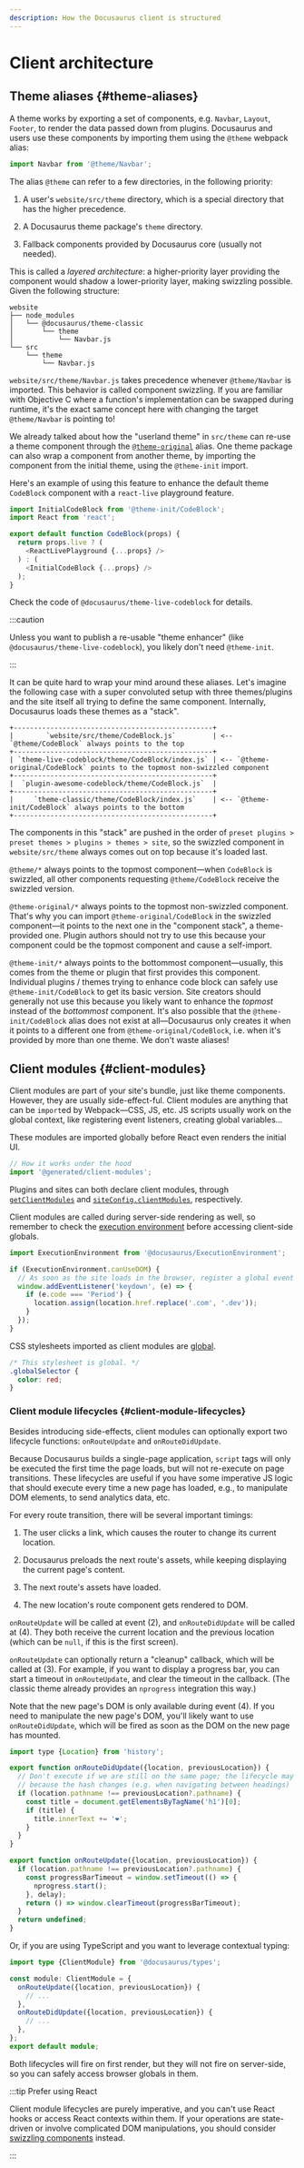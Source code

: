 ```yaml
---
description: How the Docusaurus client is structured
---
```


# Client architecture

## Theme aliases {#theme-aliases}

A theme works by exporting a set of components, e.g. `Navbar`, `Layout`, `Footer`, to render the data passed down from plugins. Docusaurus and users use these components by importing them using the `@theme` webpack alias:

```js
import Navbar from '@theme/Navbar';
```

The alias `@theme` can refer to a few directories, in the following priority:

1. A user's `website/src/theme` directory, which is a special directory that has the higher precedence.

2. A Docusaurus theme package's `theme` directory.

3. Fallback components provided by Docusaurus core (usually not needed).

This is called a _layered architecture_: a higher-priority layer providing the component would shadow a lower-priority layer, making swizzling possible. Given the following structure:

```
website
├── node_modules
│   └── @docusaurus/theme-classic
│       └── theme
│           └── Navbar.js
└── src
    └── theme
        └── Navbar.js
```

`website/src/theme/Navbar.js` takes precedence whenever `@theme/Navbar` is imported. This behavior is called component swizzling. If you are familiar with Objective C where a function's implementation can be swapped during runtime, it's the exact same concept here with changing the target `@theme/Navbar` is pointing to!

We already talked about how the "userland theme" in `src/theme` can re-use a theme component through the [`@theme-original`](#wrapping) alias. One theme package can also wrap a component from another theme, by importing the component from the initial theme, using the `@theme-init` import.

Here's an example of using this feature to enhance the default theme `CodeBlock` component with a `react-live` playground feature.

```js
import InitialCodeBlock from '@theme-init/CodeBlock';
import React from 'react';

export default function CodeBlock(props) {
  return props.live ? (
    <ReactLivePlayground {...props} />
  ) : (
    <InitialCodeBlock {...props} />
  );
}
```

Check the code of `@docusaurus/theme-live-codeblock` for details.

:::caution

Unless you want to publish a re-usable "theme enhancer" (like `@docusaurus/theme-live-codeblock`), you likely don't need `@theme-init`.

:::

It can be quite hard to wrap your mind around these aliases. Let's imagine the following case with a super convoluted setup with three themes/plugins and the site itself all trying to define the same component. Internally, Docusaurus loads these themes as a "stack".

```text
+-------------------------------------------------+
|        `website/src/theme/CodeBlock.js`         | <-- `@theme/CodeBlock` always points to the top
+-------------------------------------------------+
| `theme-live-codeblock/theme/CodeBlock/index.js` | <-- `@theme-original/CodeBlock` points to the topmost non-swizzled component
+-------------------------------------------------+
|  `plugin-awesome-codeblock/theme/CodeBlock.js`  |
+-------------------------------------------------+
|     `theme-classic/theme/CodeBlock/index.js`    | <-- `@theme-init/CodeBlock` always points to the bottom
+-------------------------------------------------+
```

The components in this "stack" are pushed in the order of `preset plugins > preset themes > plugins > themes > site`, so the swizzled component in `website/src/theme` always comes out on top because it's loaded last.

`@theme/*` always points to the topmost component—when `CodeBlock` is swizzled, all other components requesting `@theme/CodeBlock` receive the swizzled version.

`@theme-original/*` always points to the topmost non-swizzled component. That's why you can import `@theme-original/CodeBlock` in the swizzled component—it points to the next one in the "component stack", a theme-provided one. Plugin authors should not try to use this because your component could be the topmost component and cause a self-import.

`@theme-init/*` always points to the bottommost component—usually, this comes from the theme or plugin that first provides this component. Individual plugins / themes trying to enhance code block can safely use `@theme-init/CodeBlock` to get its basic version. Site creators should generally not use this because you likely want to enhance the _topmost_ instead of the _bottommost_ component. It's also possible that the `@theme-init/CodeBlock` alias does not exist at all—Docusaurus only creates it when it points to a different one from `@theme-original/CodeBlock`, i.e. when it's provided by more than one theme. We don't waste aliases!

## Client modules {#client-modules}

Client modules are part of your site's bundle, just like theme components. However, they are usually side-effect-ful. Client modules are anything that can be `import`ed by Webpack—CSS, JS, etc. JS scripts usually work on the global context, like registering event listeners, creating global variables...

These modules are imported globally before React even renders the initial UI.

```js title="@docusaurus/core/App.tsx"
// How it works under the hood
import '@generated/client-modules';
```

Plugins and sites can both declare client modules, through [`getClientModules`](../api/plugin-methods/lifecycle-apis.mdx#getClientModules) and [`siteConfig.clientModules`](../api/docusaurus.config.js.mdx#clientModules), respectively.

Client modules are called during server-side rendering as well, so remember to check the [execution environment](./ssg.mdx#escape-hatches) before accessing client-side globals.

```js title="mySiteGlobalJs.js"
import ExecutionEnvironment from '@docusaurus/ExecutionEnvironment';

if (ExecutionEnvironment.canUseDOM) {
  // As soon as the site loads in the browser, register a global event listener
  window.addEventListener('keydown', (e) => {
    if (e.code === 'Period') {
      location.assign(location.href.replace('.com', '.dev'));
    }
  });
}
```

CSS stylesheets imported as client modules are [global](../styling-layout.mdx#global-styles).

```css title="mySiteGlobalCss.css"
/* This stylesheet is global. */
.globalSelector {
  color: red;
}
```

### Client module lifecycles {#client-module-lifecycles}

Besides introducing side-effects, client modules can optionally export two lifecycle functions: `onRouteUpdate` and `onRouteDidUpdate`.

Because Docusaurus builds a single-page application, `script` tags will only be executed the first time the page loads, but will not re-execute on page transitions. These lifecycles are useful if you have some imperative JS logic that should execute every time a new page has loaded, e.g., to manipulate DOM elements, to send analytics data, etc.

For every route transition, there will be several important timings:

1. The user clicks a link, which causes the router to change its current location.

2. Docusaurus preloads the next route's assets, while keeping displaying the current page's content.

3. The next route's assets have loaded.

4. The new location's route component gets rendered to DOM.

`onRouteUpdate` will be called at event (2), and `onRouteDidUpdate` will be called at (4). They both receive the current location and the previous location (which can be `null`, if this is the first screen).

`onRouteUpdate` can optionally return a "cleanup" callback, which will be called at (3). For example, if you want to display a progress bar, you can start a timeout in `onRouteUpdate`, and clear the timeout in the callback. (The classic theme already provides an `nprogress` integration this way.)

Note that the new page's DOM is only available during event (4). If you need to manipulate the new page's DOM, you'll likely want to use `onRouteDidUpdate`, which will be fired as soon as the DOM on the new page has mounted.

```js title="myClientModule.js"
import type {Location} from 'history';

export function onRouteDidUpdate({location, previousLocation}) {
  // Don't execute if we are still on the same page; the lifecycle may be fired
  // because the hash changes (e.g. when navigating between headings)
  if (location.pathname !== previousLocation?.pathname) {
    const title = document.getElementsByTagName('h1')[0];
    if (title) {
      title.innerText += '❤️';
    }
  }
}

export function onRouteUpdate({location, previousLocation}) {
  if (location.pathname !== previousLocation?.pathname) {
    const progressBarTimeout = window.setTimeout(() => {
      nprogress.start();
    }, delay);
    return () => window.clearTimeout(progressBarTimeout);
  }
  return undefined;
}
```

Or, if you are using TypeScript and you want to leverage contextual typing:

```ts title="myClientModule.ts"
import type {ClientModule} from '@docusaurus/types';

const module: ClientModule = {
  onRouteUpdate({location, previousLocation}) {
    // ...
  },
  onRouteDidUpdate({location, previousLocation}) {
    // ...
  },
};
export default module;
```

Both lifecycles will fire on first render, but they will not fire on server-side, so you can safely access browser globals in them.

:::tip Prefer using React

Client module lifecycles are purely imperative, and you can't use React hooks or access React contexts within them. If your operations are state-driven or involve complicated DOM manipulations, you should consider [swizzling components](../swizzling.mdx) instead.

:::
